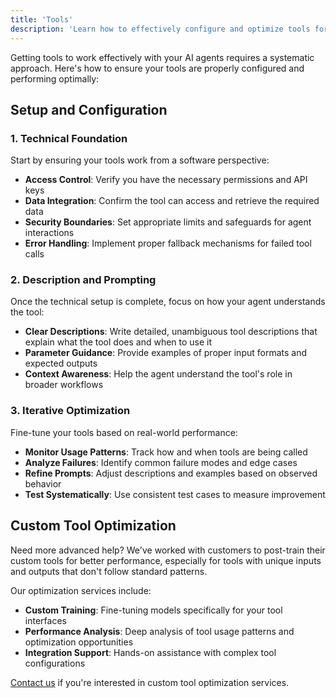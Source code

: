 ```yaml
---
title: 'Tools'
description: 'Learn how to effectively configure and optimize tools for your AI agents'
---
```


Getting tools to work effectively with your AI agents requires a systematic approach. Here's how to ensure your tools are properly configured and performing optimally:

## Setup and Configuration

### 1. Technical Foundation
Start by ensuring your tools work from a software perspective:
- **Access Control**: Verify you have the necessary permissions and API keys
- **Data Integration**: Confirm the tool can access and retrieve the required data
- **Security Boundaries**: Set appropriate limits and safeguards for agent interactions
- **Error Handling**: Implement proper fallback mechanisms for failed tool calls

### 2. Description and Prompting
Once the technical setup is complete, focus on how your agent understands the tool:
- **Clear Descriptions**: Write detailed, unambiguous tool descriptions that explain what the tool does and when to use it
- **Parameter Guidance**: Provide examples of proper input formats and expected outputs
- **Context Awareness**: Help the agent understand the tool's role in broader workflows

### 3. Iterative Optimization
Fine-tune your tools based on real-world performance:
- **Monitor Usage Patterns**: Track how and when tools are being called
- **Analyze Failures**: Identify common failure modes and edge cases
- **Refine Prompts**: Adjust descriptions and examples based on observed behavior
- **Test Systematically**: Use consistent test cases to measure improvement

## Custom Tool Optimization

Need more advanced help? We've worked with customers to post-train their custom tools for better performance, especially for tools with unique inputs and outputs that don't follow standard patterns.

Our optimization services include:
- **Custom Training**: Fine-tuning models specifically for your tool interfaces
- **Performance Analysis**: Deep analysis of tool usage patterns and optimization opportunities
- **Integration Support**: Hands-on assistance with complex tool configurations

[Contact us](mailto:support@example.com) if you're interested in custom tool optimization services.

